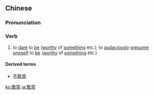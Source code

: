{{also|敢当}}
==Chinese==
{{zh-forms|s=敢当}}

===Pronunciation===
{{zh-pron
|m=gǎndāng
|c=gam2 dong1
|cat=v
}}

===Verb===
{{zh-verb}}

# to [[dare]] to [[be]] ([[worthy]] of [[something]] etc.); to [[audaciously]] [[presume]] [[oneself]] to [[be]] ([[worthy]] of [[something]] etc.)

====Derived terms====
* [[不敢當]]

[[ko:敢當]]
[[ja:敢當]]